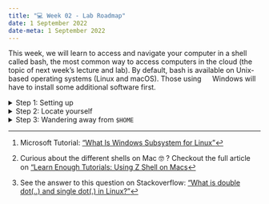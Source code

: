 ---
title: "💻 Week 02 - Lab Roadmap"
date: 1 September 2022
date-meta: 1 September 2022
---

This week, we will learn to access and navigate your computer in a shell called bash, the most common way to access computers in the cloud (the topic of next week's lecture and lab). By default, bash is available on Unix-based operating systems (Linux and macOS). Those using ![](/figures/logos/windows_logo.svg){height="1em" fig-align="left" vertical-align="middle" fig-alt="Windows logo"} Windows will have to install some additional software first. 

<details><summary>Step 1: Setting up</summary>

## Step 1: Setting up
<p></p>
<details class="special"> <summary> ![](/figures/logos/windows_logo.svg){height="1em" fig-align="left" vertical-align="middle" fig-alt="Windows logo"} Windows users </summary>
<p></p>

Sadly, Windows command line interfaces differ from those used in Unix-based operating systems (Linux and macOS). Therefore, the commands we will learn today do not apply to Windows. 

But fear not! Recent versions of Windows have a feature called Windows Subsystem for Linux, or WSL [^microsoft_what_2022], which you can use to install Linux distributions. You just have to enable it first.

🎯 **ACTION POINTS** Follow Steps 1-4 of the tutorial ["Install Ubuntu on Wsl2 on Windows 11 with GUI Support."](https://ubuntu.com/tutorials/install-ubuntu-on-wsl2-on-windows-11-with-gui-support)

[^microsoft_what_2022]: Microsoft Tutorial: ["What Is Windows Subsystem for Linux"](https://docs.microsoft.com/en-us/windows/wsl/about)

</details>

<details class="special"> <summary> ![](/figures/logos/apple_logo.svg){height="1em" fig-align="left" vertical-align="middle" fig-alt="Apple logo"} macOS users </summary>
<p></p>

🎯 **ACTION POINTS** 

1. Open [the terminal](https://support.apple.com/en-gb/guide/terminal/apd5265185d-f365-44cb-8b09-71a064a42125/mac#:~:text=Open%20Terminal&text=Click%20the%20Launchpad%20icon%20in,%2C%20then%20double%2Dclick%20Terminal) 
2. Now, to ensure you are using the bash shell, type the following and hit ENTER:

    ```bash
    echo $SHELL
    ```
If you see the following message printed on the terminal screen, you are all good to move to the next step.

    ```console
    /bin/bash
```

3. If instead, you saw the message below:

    ```console
    /bin/zsh
    ```
This means your computer came pre-packed with a different terminal called Z Shell. Read and follow the instructions in [this tutorial](https://news.learnenough.com/macos-bash-zshell#aside-changing_shells) to change your shell to bash [^zshell].

[^zshell]: Curious about the different shells on Mac 🤓 ? Checkout the full article on ["Learn Enough Tutorials: Using Z Shell on Macs](https://news.learnenough.com/macos-bash-zshell) 

</details>

<details class="special"> <summary> ![](/figures/logos/linux_logo.svg){height="1em" fig-align="left" vertical-align="middle" fig-alt="Linux logo"} Linux users </summary>
<p></p>

You probably already know how to get to the terminal — typically the shortcut Ctrl+T will get you there. 

Just ensure you are running the bash shell. If not, follow the same instructions given to macOS users above.
</details>

</details>


<details><summary>Step 2: Locate yourself</summary>

## Step 2: Locate yourself


We will follow the instructions below step by step together while answering whatever questions you might encounter along the way.

1. Open the bash shell using the instructions from Step 1 above
2. Type `pwd` and hit ENTER:

    ```bash
    $ pwd
    ```

    You should get a string of text indicating the full path of where you are inside the terminal.

3. Are you currently in your `$HOME` directory? To find out where your home directory is, use the following command:

    ```bash
    $ echo $HOME
    ```

4. Are there any files/sub-directories inside the directory you are currently in? Use `ls` to investigate:

    ```bash
    $ ls
    ```

    or

    ```bash
    $ ls .
    ```

5. Now, give `ls` a few extra commands. Use the command below to explore what is above your current directory:

    ```bash
    $ ls ..
    ```

6. Do you get what the different dots `.` and `..` mean [^1]? Ask your class teacher in case it is not clear to you.

7. Now, move to the parent directory:

    ```bash
    $ cd ..
    ```

    then, use the same `ls` commands you explored above. What is different now? 

9. Let's force `ls` to print the same information in a different format. Try the following command:

    ```bash
    $ ls . -lth
    ```

    What does the `-l`, `-t` and `-h` arguments mean? You can find out by looking at the `ls` manual:

    ```bash
    $ man ls
    ```

    Use the arrow keys in your keyboard to scroll up and down the manual. Type the character `q` when you are done browsing.

8. Now, try to go back to the directory you were at the start of this tutorial. Hint: if you get stuck, try `pwd` again and compare the output you get now to the one you got the first time you used this command.
</details>

<details><summary> Step 3: Wandering away from `$HOME`</summary>
## Step 3: Wandering away from `$HOME`

Now, try to follow the steps below by yourself (help from colleagues is fine). Take note of your answer to the questions. We will go over the solutions once everyone has finished this step. 

🎯 **ACTION POINTS** 

1. Go to the root of the filesystem:

    ```bash
    $ cd /
    ```
2. What do you see with `ls`? What does it mean?
3. Walk around freely up and down the directories and sub-directories you encounter along the way. Check the links on [🔖 Week 02 Appendix - Linux and the Terminal](week02_appendix.html#linux-the-terminal) page to understand where you are navigating.
4. Which directory(ies) under `/` were you not allowed to enter? Why?
5. What is the difference between the `/root` directory and the root filesystem `/`?
4. Go back `$HOME`
</details>

[^1]: See the answer to this question on Stackoverflow: ["What is double dot(..) and single dot(.) in Linux?"](https://stackoverflow.com/a/23242061/843365)